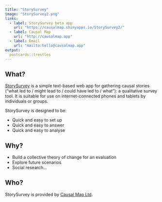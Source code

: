 ```yaml
---
title: "StorySurvey"
image: "StorySurvey2.png"
links:
  - label: StorySurvey beta app
    url: "https://causalmap.shinyapps.io/StorySurvey2/"
  - label: Causal Map
    url: "http://causalmap.app"
  - label: Email
    url: "mailto:hello@causalmap.app"
output:
  postcards::trestles
---
```

 
## What?

[StorySurvey](https://causalmap.shinyapps.io/StorySurvey2/) is a simple text-based web app for gathering causal stories (“what led to / might lead to / could have led to / what”): a qualitative survey tool. It is suitable for use on internet-connected phones and tablets by individuals or groups. 


StorySurvey is designed to be:

- Quick and easy to set up
- Quick and easy to answer
- Quick and easy to analyse


## Why?

- Build a collective theory of change for an evaluation
- Explore future scenarios
- Social research...

## Who?

StorySurvey is provided by [Causal Map Ltd](http://causalmap.app).
